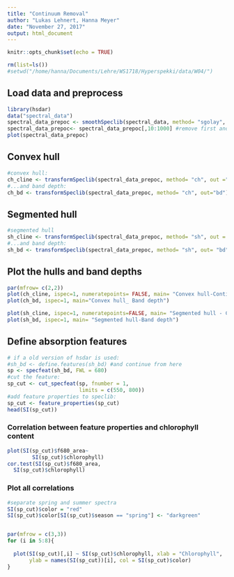 ```yaml
---
title: "Continuum Removal"
author: "Lukas Lehnert, Hanna Meyer"
date: "November 27, 2017"
output: html_document
---
```


```r
knitr::opts_chunk$set(echo = TRUE)
```

```r
rm(list=ls())
#setwd("/home/hanna/Documents/Lehre/WS1718/Hyperspekki/data/W04/")
```

## Load data and preprocess


```r

library(hsdar)
data("spectral_data")
spectral_data_prepoc <- smoothSpeclib(spectral_data, method= "sgolay", n=5) #filter
spectral_data_prepoc<- spectral_data_prepoc[,10:1000] #remove first and last wavelengths
plot(spectral_data_prepoc)

```

## Convex hull
```r
#convex hull:
ch_cline <- transformSpeclib(spectral_data_prepoc, method= "ch", out ="raw")
#...and band depth:
ch_bd <- transformSpeclib(spectral_data_prepoc, method= "ch", out="bd")
```

## Segmented hull
```r
#segmented hull
sh_cline <- transformSpeclib(spectral_data_prepoc, method= "sh", out = "raw")
#...and band depth:
sh_bd <- transformSpeclib(spectral_data_prepoc, method= "sh", out= "bd")
```

## Plot the hulls and band depths
```r
par(mfrow= c(2,2))
plot(ch_cline, ispec=1, numeratepoints= FALSE, main= "Convex hull-Continuum line")
plot(ch_bd, ispec=1, main="Convex hull_ Band depth")

plot(sh_cline, ispec=1, numeratepoints=FALSE, main= "Segmented hull - Continuum line")
plot(sh_bd, ispec=1, main= "Segmented hull-Band depth")
```

## Define absorption features
```r
# if a old version of hsdar is used:
#sh_bd <- define.features(sh_bd) #and continue from here
sp <- specfeat(sh_bd, FWL = 680)
#cut the feature:
sp_cut <- cut_specfeat(sp, fnumber = 1, 
                       limits = c(550, 800))
#add feature properties to speclib:
sp_cut <- feature_properties(sp_cut)
head(SI(sp_cut))

```

### Correlation between feature properties and chlorophyll content
```r
plot(SI(sp_cut)$f680_area~
        SI(sp_cut)$chlorophyll)
cor.test(SI(sp_cut)$f680_area,
  SI(sp_cut)$chlorophyll)
```

### Plot all correlations
```r
#separate spring and summer spectra
SI(sp_cut)$color = "red"
SI(sp_cut)$color[SI(sp_cut)$season == "spring"] <- "darkgreen"


par(mfrow = c(3,3))
for (i in 5:8){
  
  plot(SI(sp_cut)[,i] ~ SI(sp_cut)$chlorophyll, xlab = "Chlorophyll",
       ylab = names(SI(sp_cut))[i], col = SI(sp_cut)$color)
}
```
